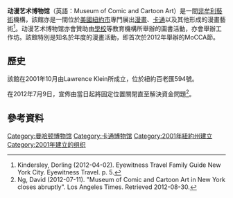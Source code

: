 {{expand|time=2015-05-26T11:03:51+00:00}}
{{Infobox Museum
 |name        = 动漫艺术博物馆<br />Museum of Comic and Cartoon Art
 |image       = MOCCAGroupPhoto.jpg
 |imagesize   = 250
 |caption     = 著名漫畫家在2006年參觀
 |established = 2001年1月-2012年7月9日
 |latitude    = 
 |longitude   =
 |location    = 美國，紐約市，[[百老匯(曼哈頓)|百老匯]]，594號
 |type        = 展出[[漫畫|漫畫]]、[[卡通|卡通]]和[[視覺文學|視覺文學]]
 |visitors    = 
 |director    = Ellen S. Abramowitz
 |curator     =
 |publictransit=
 |website     = [http://www.societyillustrators.org/mocca.aspx?id=8560]
}}
'''动漫艺术博物馆'''（英語：Museum of Comic and Cartoon Art）是一間[[非牟利|非牟利]][[藝術|藝術]]機構，該館亦是一間位於[[美國|美國]][[紐約市|紐約市]]專門展出[[漫畫|漫畫]]、[[卡通|卡通]]以及其他形成的漫畫藝術<ref> Kindersley, Dorling (2012-04-02). Eyewitness Travel Family Guide New York City. Eyewitness Travel. p. 5.</ref>。动漫艺术博物馆亦會贊助由[[學校|學校]]等教育機構所舉辦的圖書活動，亦會舉辦工作坊。該館特別是知名於年度的漫畫活動，即首次於2012年舉辦的MoCCA節。

==歷史==
該館在2001年10月由Lawrence Klein所成立，位於紐約百老匯594號。

在2012年7月9日，宣佈由當日起將固定位置關閉直至解決資金問題<ref>Ng, David (2012-07-11). "Museum of Comic and Cartoon Art in New York closes abruptly". Los Angeles Times. Retrieved 2012-08-30.</ref>。

==參考資料==
{{Reflist}}

{{曼哈顿博物馆}}
{{Authority control}}
[[Category:曼哈顿博物馆|Category:曼哈顿博物馆]]
[[Category:卡通博物馆|Category:卡通博物馆]]
[[Category:2001年紐約州建立|Category:2001年紐約州建立]]
[[Category:2001年建立的组织|Category:2001年建立的组织]]